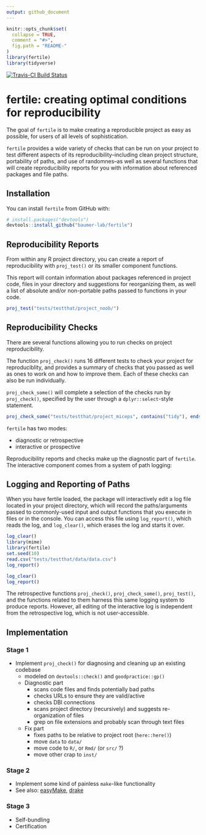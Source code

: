```yaml
---
output: github_document
---
```


<!-- README.md is generated from README.Rmd. Please edit that file -->

```r
knitr::opts_chunk$set(
  collapse = TRUE,
  comment = "#>",
  fig.path = "README-"
)
library(fertile)
library(tidyverse)
```

[![Travis-CI Build Status](https://travis-ci.org/baumer-lab/fertile.svg?branch=master)](https://travis-ci.org/baumer-lab/fertile)

# fertile: creating optimal conditions for reproducibility 

The goal of `fertile` is to make creating a reproducible project as easy as possible, for users of all levels of sophistication.

`fertile` provides a wide variety of checks that can be run on your project to test different aspects of its reproducibility--including clean project structure, portability of paths, and use of randomnes--as well as several functions that will create reproducibility reports for you with information about referenced packages and file paths.

## Installation

You can install `fertile` from GitHub with:

```r
# install.packages("devtools")
devtools::install_github("baumer-lab/fertile")
```

## Reproducibility Reports

From within any R project directory, you can create a report of reproducibility with `proj_test()` or its smaller component functions.

This report will contain information about packages referenced in project code, files in your directory and suggestions for reorganizing them, as well a list of absolute and/or non-portable paths passed to functions in your code.

```r
proj_test("tests/testthat/project_noob/")
```

## Reproducibility Checks

There are several functions allowing you to run checks on project reproducibility. 

The function `proj_check()` runs 16 different tests to check your project for reproduciblity, and provides a summary of checks that you passed as well as ones to work on and how to improve them. Each of these checks can also be run individually.

`proj_check_some()` will complete a selection of the checks run by `proj_check()`, specified by the user through a `dplyr::select`-style statement. 

```r
proj_check_some("tests/testthat/project_miceps", contains("tidy"), ends_with("root"), has_only_used_files)
```


`fertile` has two modes: 

- diagnostic or retrospective
- interactive or prospective


Reproducibility reports and checks make up the diagnostic part of `fertile`. The interactive component comes from a system of path logging:


## Logging and Reporting of Paths

When you have fertile loaded, the package will interactively edit a log file located in your project directory, which will record the paths/arguments passed to commonly-used input and output functions that you execute in files or in the console. You can access this file using `log_report()`, which reads the log, and `log_clear()`, which erases the log and starts it over.

```r
log_clear()
library(mime)
library(fertile)
set.seed(10)
read.csv("tests/testthat/data/data.csv")
log_report()
```

```r
log_clear()
log_report()
```

The retrospective functions `proj_check()`, `proj_check_some()`, `proj_test()`, and the functions related to them harness this same logging system to produce reports. However, all editing of the interactive log is independent from the retrospective log, which is not user-accessible.


## Implementation

### Stage 1 

- Implement `proj_check()` for diagnosing and cleaning up an existing codebase
    - modeled on `devtools::check()` and `goodpractice::gp()`
    - Diagnostic part
        - scans code files and finds potentially bad paths
        - checks URLs to ensure they are valid/active
        - checks DBI connections
        - scans project directory (recursively) and suggests re-organization of files
        - grep on file extensions and probably scan through text files
    - Fix part
        - fixes paths to be relative to project root (`here::here()`)
        - move `data` to `data/`
        - move code to `R/`, or `Rmd/` (or `src/` ?)
        - move other crap to `inst/`

### Stage 2 

- Implement some kind of painless `make`-like functionality
- See also: [easyMake](https://github.com/GShotwell/easyMake), [drake](https://github.com/ropensci/drake)

### Stage 3 

- Self-bundling
- Certification
